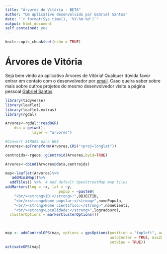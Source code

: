```yaml
---
title: "Árvores de Vitória - BETA"
author: "Um aplicativo desenvolvido por Gabriel Santos"
date: "`r format(Sys.time(), '%Y-%m-%d')`"
output: html_document
self_contained: yes
---
```


```r
knitr::opts_chunk$set(echo = TRUE)
```

# Árvores de Vitória

Seja bem vindo ao aplicativo Árvores de Vitória! Qualquer dúvida favor entrar em contato com o desenvolvedor por [email](mailto:ssantos.gabriel@gmail.com). Caso queira saber sobre mais sobre outros projetos do mesmo desenvolvedor visite a página pessoal [Gabriel Santos](https://ecosantos.netlify.app/)


```r
library(tidyverse)
library(leaflet)
library(leaflet.extras)
library(rgdal)
```

```r
Arvores<-rgdal::readOGR(
	dsn = getwd(), 
			layer = "arvores")
```

```r
#Convert SIRGAS para WGS
Arvores<-spTransform(Arvores,CRS("+proj=longlat"))
```

```r
centroids<-rgeos::gCentroid(Arvores,byid=TRUE)

Arvores<-cbind(Arvores@data,centroids)
```

```r
map<-leaflet(Arvores)%>%
   addMiniMap()%>%
  addTiles() %>%  # Add default OpenStreetMap map tiles
addMarkers(lng = ~x, lat = ~y,
                        popup = ~paste0(
	"<br/><strong>ID:</strong>:",OBJECTID,
	"<br/><strong>Nome popular:</strong>",nomePopula,
	"<br/><strong>Nome científico:</strong>",nomeCienti,
	"<br/><strong>Localidade:</strong>",logradouro),
  clusterOptions = markerClusterOptions())
  
  

map <- addControlGPS(map, options = gpsOptions(position = "topleft", activate = TRUE, 
                                               autoCenter = TRUE, maxZoom = 10, 
                                               setView = TRUE))
activateGPS(map)

```
